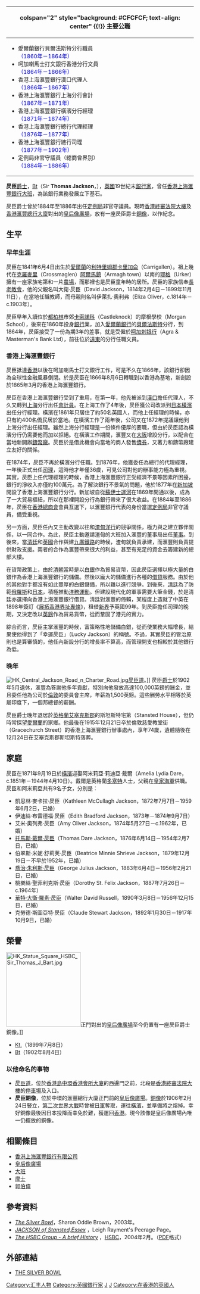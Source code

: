 {{Infobox Celebrity
| name = <small>昃臣爵士<br>Sir Thomas Jackson</small>
| image = SirThomasJackson.jpg
|image_size= 150px
| caption = 
| birth_date =1841年6月4日 
| birth_place =[[File:Flag_of_the_United_Kingdom.svg|25px]] [[愛爾蘭|愛爾蘭]][[利特里姆郡|利特里姆郡]][[卡里加侖|卡里加侖]] 
| death_date ={{death date and age|1915|12|21|1841|6|4}}  
| death_place=[[File:Flag_of_the_United_Kingdom.svg|25px]] [[英格蘭|英格蘭]][[倫敦|倫敦]]
| occupation = [[銀行家|銀行家]]
| nationality = 
| salary = 
| networth = 
| spouse =
| website =
| footnotes = 
}}

<!-- 學經歷信息框開始 -->
{| class="infobox bordered" style="width: 17.5em; font-size: 90%; text-align: left; float:right;" cellpadding="3"
|-
! colspan="2" style="background: #CFCFCF; text-align: center" {{!}} 主要公職
|- 
| colspan="2" style="font-size: 90%" |<div style="text-align: left">
* 愛爾蘭銀行貝爾法斯特分行職員<br><span style="color: blue;">（1860年－1864年）</span>
* 呵加喇馬士打文銀行香港分行文員<br><span style="color: blue;">（1864年－1866年）</span>
* 香港上海滙豐銀行漢口代理人<br><span style="color: blue;">（1866年－1867年）</span>
* 香港上海滙豐銀行上海分行會計<br><span style="color: blue;">（1867年－1871年）</span>
* 香港上海滙豐銀行橫濱分行經理<br><span style="color: blue;">（1871年－1874年）</span>
* 香港上海滙豐銀行總行代理經理<br><span style="color: blue;">（1876年－1877年）</span>
* 香港上海滙豐銀行總行司理<br><span style="color: blue;">（1877年－1902年）</span>
* 定例局非官守議員（總商會界別）<br><span style="color: blue;">（1884年－1886年）</span>
</div>
|}

'''昃臣'''[[爵士|爵士]]，[[從男爵|Bt]]（Sir '''Thomas Jackson'''，{{bd|1841年|6月4日|1915年|12月21日|catIdx=J}}），[[英國|英國]]19世紀末[[銀行家|銀行家]]，曾任[[香港上海滙豐銀行|香港上海滙豐銀行]][[大班|大班]]，為該銀行業務發展立下基石。

昃臣爵士曾於1884年至1886年出任[[定例局|定例局]]非官守議員。現時[[香港|香港]][[終審法院大樓|終審法院大樓]]及[[香港滙豐總行大廈|香港滙豐總行大廈]]對出的[[皇后像廣場|皇后像廣場]]，放有一座昃臣爵士[[銅像|銅像]]，以作紀念。

==生平==
===早年生涯===
昃臣在1841年6月4日出生於[[愛爾蘭|愛爾蘭]]的[[利特里姆郡|利特里姆郡]][[卡里加侖|卡里加侖]]（Carrigallen）。祖上幾代在[[克羅麥里|克羅麥里]]（Crossmaglen）[[阿爾馬鎮|阿爾馬鎮]]（Armagh town）以南的[[鄂格|鄂格]]（Urker）擁有一座家族宅第和一片[[農場|農場]]，而那裡也是昃臣童年時的居所。昃臣的家族信奉[[長老教會|長老教會]]，他的父親名叫大衛·昃臣（David Jackson，1814年2月4日－1899年11月11日），在當地任職教師，而母親則名叫伊萊扎·奧利弗（Eliza Oliver，c.1814年－c.1903年）。

昃臣早年入讀位於[[都柏林|都柏林]]市郊[[卡索諾科|卡索諾科]]（Castleknock）的摩根學校（Morgan School），後來在1860年投身[[銀行|銀行]]業，加入[[愛爾蘭銀行|愛爾蘭銀行]]的[[貝爾法斯特|貝爾法斯特]]分行，到1864年，昃臣接受了一份為期3年的差事，就是受僱於[[呵加剌银行|呵加剌银行]]（Agra & Masterman's Bank Ltd），前往位於[[遠東|遠東]]的分行任職文員。

===香港上海滙豐銀行===
昃臣抵達[[香港|香港]]以後在呵加喇馬士打文銀行工作，可是不久在1866年，該銀行卻因為全球性金融風暴倒閉。於是昃臣在1866年8月6日轉職到以香港為基地，新創設於1865年3月的香港上海滙豐銀行。

昃臣在香港上海滙豐銀行受到了重用，在第一年，他先被派到[[漢口|漢口]]擔任代理人，不久又轉到[[上海|上海]]分行出任[[會計員|會計員]]。在上海工作了4年後，昃臣獲公司改派到[[日本|日本]][[橫濱|橫濱]]出任分行經理。橫濱在1861年只居住了約50名英國人，而他上任經理的時候，亦只有約400名僑民居於當地。在橫濱工作了兩年後，公司又在1872年提議讓他到上海分行出任經理。雖然上海分行經理是一份條件優厚的要職，但由於昃臣認為橫濱分行仍需要他而加以拒絕。在橫濱工作期間，滙豐又在[[大阪市|大阪]]增設分行，以配合在當地新開辦[[鑄幣廠|鑄幣廠]]。昃臣於是借此機會向當地的商人發售[[債券|債券]]，又著力和鑄幣廠建立友好的關係。

在1874年，昃臣不再於橫濱分行任職。到1876年，他獲委任為總行的代理經理，一年後正式出任[[總經理|司理]]，這時他才年僅36歲，可見公司對他的辦事能力極為重視。其實，昃臣上任代理經理的時候，香港上海滙豐銀行正受經濟不景等因素所困擾，銀行的淨收入亦僅約100萬元。為了解決銀行不景氣的問題，他於1877年在[[新加坡|新加坡]]開設了香港上海滙豐銀行分行。新加坡自從[[蘇伊士運河|蘇伊士運河]]在1869年開通以後，成為了一大貿易樞紐，所以在那裡開設分行為銀行帶來了很大收益。在1884年至1886年，昃臣在[[香港總商會|香港總商會]]會員互選下，以滙豐銀行代表的身份當選[[定例局|定例局]]非官守議員，備受重視。

另一方面，昃臣任內又主動改變以往和[[渣甸洋行|渣甸洋行]]的競爭關係，極力與之建立夥伴關係，以一同合作。為此，昃臣主動邀請渣甸的大班加入滙豐的董事局出任[[董事|董事]]。到後來，當[[清廷|清廷]]和[[英國|英國]]合作與建[[九廣鐵路|九廣鐵路]]的時候，渣甸就負責承建，而滙豐則負責提供財政支援。兩者的合作為滙豐帶來很大的利益，甚至有充足的資金去籌建新的總部大樓。

在貨幣政策上，由於[[清朝|清朝]]當時是以[[银|白銀]]作為貿易貨幣，因此昃臣選擇以極大量的白銀作為香港上海滙豐銀行的儲備。然後以龐大的儲備進行各種的[[借貸|借貸]]服務。由於他的其他對手都沒有如此豐厚的白銀儲備，所以難以進行競爭。到後來，[[清廷|清廷]]為了防範[[俄羅斯|俄羅斯]]和[[日本|日本]]，積極推動[[洋務運動|洋務運動]]。但建設現代化的軍事需要大筆金錢，於是清廷亦選擇向香港上海滙豐銀行借貸。清廷對滙豐的倚賴，某程度上造就了中英在1898年簽訂《[[展拓香港界址專條|展拓香港界址專條]]》，租借[[新界|新界]]予英國99年。到昃臣擔任司理的晚期，又決定改以[[英鎊|英鎊]]作為貿易貨幣，從而鞏固了港元的實力。

綜合而言，昃臣主掌滙豐的時候，富策略性地儲備白銀，從而使業務大幅增長，結果使他得到了「幸運昃臣」（Lucky Jackson）的稱號。不過，其實昃臣的管治原則也是算審慎的，他任內新設分行的增長率不算高，而管理開支也相較於其他銀行為低。

===晚年===
[[File:HK_Central_Jackson_Road_n_Charter_Road.jpg|thumb]][[昃臣道|昃臣道]]。]]
昃臣[[爵士|爵士]]於1902年5月退休，滙豐為答謝他多年貢獻，特別向他發放高達100,000英鎊的酬金，並且委任他為公司於[[倫敦|倫敦]]的委員會主席，年薪為1,500英鎊。這些酬勞水平相等於英屬印度下，一個邦總督的薪酬。

昃臣爵士晚年退居於[[英格蘭|英格蘭]][[艾塞克斯郡|艾塞克斯郡]]的斯坦斯特宅第（Stansted House），但仍時常探望[[愛爾蘭|愛爾蘭]]的家鄉。他最後在1915年12月21日卒於倫敦慈愛教堂街（Gracechurch Street）的香港上海滙豐銀行辦事處內，享年74歲，遺體隨後在12月24日在艾塞克斯郡斯坦斯特落葬。

==家庭==
昃臣在1871年9月19日於[[橫濱|橫濱]]迎娶阿米莉亞·莉迪亞·戴爾（Amelia Lydia Dare，c.1851年－1944年4月10日）。戴爾是英格蘭[[多塞特|多塞特]]人士，父親在[[英國皇家海軍|皇家海軍]]供職。昃臣和阿米莉亞共有9名子女，分別是：
*凱思林·麥卡拉·昃臣（Kathleen McCullagh Jackson，1872年7月7日－1959年6月2日，已婚）
*伊迪絲·布雷德福·昃臣（Edith Bradford Jackson，1873年－1874年9月7日）
*艾米·奧列弗·昃臣（Amy Oliver Jackson，1874年5月27日－c.1962年，已婚）
*[[托馬斯·戴爾·昃臣|托馬斯·戴爾·昃臣]]（Thomas Dare Jackson，1876年6月14日－1954年2月7日，已婚）
*伯翠斯·米妮·舒莉芙·昃臣（Beatrice Minnie Shrieve Jackson，1879年12月19日－不早於1952年，已婚）
*[[喬治·朱利斯·昃臣|喬治·朱利斯·昃臣]]（George Julius Jackson，1883年6月4日－1956年2月21日，已婚）
*桃樂絲·聖菲利克斯·昃臣（Dorothy St. Felix Jackson，1887年7月26日－c.1964年）
*[[華特·大衛·羅素·昃臣|華特·大衛·羅素·昃臣]]（Walter David Russell，1890年3月8日－1956年12月15日，已婚）
*克勞德·斯圖亞特·昃臣（Claude Stewart Jackson，1892年1月30日－1917年10月9日，已婚）

==榮譽==
[[File:HK_Statue_Square_HSBC_Sir_Thomas_J_Bart.jpg|200px]]正門對出的[[皇后像廣場|皇后像廣場]]至今仍置有一座昃臣爵士銅像。]]
*[[下級勳位爵士|Kt.]]（1899年7月8日）
*[[從男爵|Bt]]（1902年8月4日）

===以他命名的事物===
*[[昃臣道|昃臣道]]，位於[[香港島|香港島]][[中環|中環]][[香港會所大廈|香港會所大廈]]的西邊門之前，北段是[[香港終審法院大樓|香港終審法院大樓]]的[[停車場|停車場]]及入口。
*'''昃臣銅像'''，位於中環的滙豐總行大廈正門前的[[皇后像廣場|皇后像廣場]]。[[銅像|銅像]]於1906年2月24日豎立，[[第二次世界大戰|第二次世界大戰]]時曾被[[日軍|日軍]]奪取，運往[[橫濱|橫濱]]，並準備將之熔掉。幸好銅像最後因日本投降而幸免於難，獲運回[[香港|香港]]。現今該像是皇后像廣場內唯一仍擺放的銅像。

==相關條目==
*[[香港上海滙豐銀行有限公司|香港上海滙豐銀行有限公司]]
*[[皇后像廣場|皇后像廣場]]
*[[大班|大班]]
*[[摩士|摩士]]
* [[郭伯偉|郭伯偉]]

==參考資料==
<div class="references-small">
*''[https://web.archive.org/web/20070319035707/http://www.user.dccnet.com/s.brown/biographies/JacksonThomas_DareLydia.htm The Silver Bowl]''，Sharon Oddie Brown，2003年。
*''[http://www.angeltowns.com/town/peerage/baronetsj.htm JACKSON of Stansted,Essex] {{Wayback|url=http://www.angeltowns.com/town/peerage/baronetsj.htm |date=20060227132826 }}''，Leigh Rayment's Peerage Page。
*''[http://a248.e.akamai.net/7/248/3622/1155d916c9bd00/www.img.ghq.hsbc.com/public/groupsite/assets/about/brief_history_feb2004.pdf The HSBC Group - A brief History] {{Wayback|url=http://a248.e.akamai.net/7/248/3622/1155d916c9bd00/www.img.ghq.hsbc.com/public/groupsite/assets/about/brief_history_feb2004.pdf |date=20040318074002 }}''，[[HSBC|HSBC]]，2004年2月。（[[PDF|PDF]]格式）
</div>

==外部連結==
{{commonscat|Sir Thomas Jackson, 1st Baronet}}
* [https://web.archive.org/web/20040314020744/http://www.user.dccnet.com/s.brown/index.html THE SILVER BOWL]

{{s-start}}
{{s-bef | before=新創設}}
{{s-ttl | title=艾塞克斯郡斯坦斯特的[[昃臣從男爵|昃臣從男爵]] | years=1902年–1915年}}
{{s-aft | after=[[托馬斯·戴爾·昃臣|托馬斯·戴爾·昃臣]]}}
{{end box}}

[[Category:汇丰人物|Category:汇丰人物]]
[[Category:英國銀行家|Category:英國銀行家]]
[[Category:下級勳位爵士|J]]
[[Category:前香港立法局議員|J]]
[[Category:在香港的英國人|Category:在香港的英國人]]